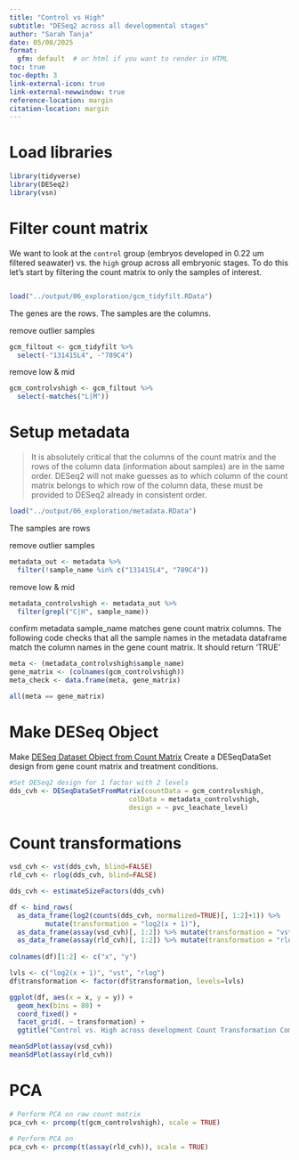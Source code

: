 ```yaml
---
title: "Control vs High"
subtitle: "DESeq2 across all developmental stages"
author: "Sarah Tanja"
date: 05/08/2025
format:
  gfm: default  # or html if you want to render in HTML
toc: true
toc-depth: 3
link-external-icon: true
link-external-newwindow: true
reference-location: margin
citation-location: margin
---
```


# Load libraries

```r
library(tidyverse)
library(DESeq2)
library(vsn)
```

# Filter count matrix

We want to look at the `control` group (embryos developed in 0.22 um filtered seawater) vs. the `high` group across all embryonic stages. To do this let's start by filtering the count matrix to only the samples of interest.

```{}
```

```r
load("../output/06_exploration/gcm_tidyfilt.RData")
```

The genes are the rows. The samples are the columns.

remove outlier samples

```r
gcm_filtout <- gcm_tidyfilt %>% 
  select(-"131415L4", -"789C4")
```

remove low & mid

```r
gcm_controlvshigh <- gcm_filtout %>% 
  select(-matches("L|M"))
```

# Setup metadata

> It is absolutely critical that the columns of the count matrix and the rows of the column data (information about samples) are in the same order. DESeq2 will not make guesses as to which column of the count matrix belongs to which row of the column data, these must be provided to DESeq2 already in consistent order.

```r
load("../output/06_exploration/metadata.RData")
```

The samples are rows

remove outlier samples

```r
metadata_out <- metadata %>% 
  filter(!sample_name %in% c("131415L4", "789C4"))
```

remove low & mid

```r
metadata_controlvshigh <- metadata_out %>% 
  filter(grepl("C|H", sample_name))
```

confirm metadata sample_name matches gene count matrix columns. The following code checks that all the sample names in the metadata dataframe match the column names in the gene count matrix. It should return 'TRUE'

```r
meta <- (metadata_controlvshigh$sample_name)
gene_matrix <- (colnames(gcm_controlvshigh))
meta_check <- data.frame(meta, gene_matrix)

all(meta == gene_matrix)
```

# Make DESeq Object

Make [DESeq Dataset Object from Count Matrix](https://bioconductor.org/packages/devel/bioc/vignettes/DESeq2/inst/doc/DESeq2.html#count-matrix-input) Create a DESeqDataSet design from gene count matrix and treatment conditions.

```r
#Set DESeq2 design for 1 factor with 2 levels
dds_cvh <- DESeqDataSetFromMatrix(countData = gcm_controlvshigh,
                              colData = metadata_controlvshigh, 
                              design = ~ pvc_leachate_level)
```

# Count transformations

```r
vsd_cvh <- vst(dds_cvh, blind=FALSE)
rld_cvh <- rlog(dds_cvh, blind=FALSE)

```

```r
dds_cvh <- estimateSizeFactors(dds_cvh)

df <- bind_rows(
  as_data_frame(log2(counts(dds_cvh, normalized=TRUE)[, 1:2]+1)) %>%
         mutate(transformation = "log2(x + 1)"),
  as_data_frame(assay(vsd_cvh)[, 1:2]) %>% mutate(transformation = "vst"),
  as_data_frame(assay(rld_cvh)[, 1:2]) %>% mutate(transformation = "rlog"))
  
colnames(df)[1:2] <- c("x", "y")  

lvls <- c("log2(x + 1)", "vst", "rlog")
df$transformation <- factor(df$transformation, levels=lvls)

ggplot(df, aes(x = x, y = y)) +
  geom_hex(bins = 80) +
  coord_fixed() +
  facet_grid(. ~ transformation) +
  ggtitle("Control vs. High across development Count Transformation Comparisons")
```

```r
meanSdPlot(assay(vsd_cvh))
meanSdPlot(assay(rld_cvh))
```

# PCA

```r
# Perform PCA on raw count matrix
pca_cvh <- prcomp(t(gcm_controlvshigh), scale = TRUE)
```

```r
# Perform PCA on 
pca_cvh <- prcomp(t(assay(rld_cvh)), scale = TRUE)
```
